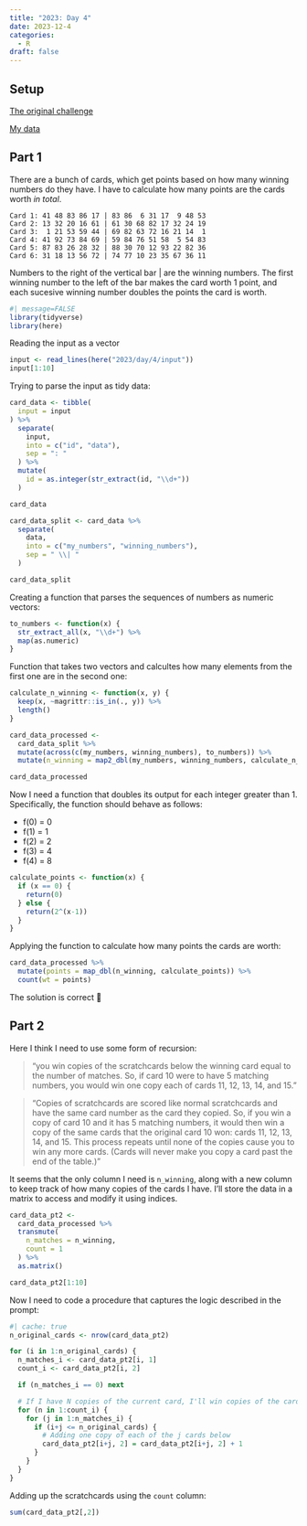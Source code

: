 ```yaml
---
title: "2023: Day 4"
date: 2023-12-4
categories:
  - R
draft: false
---
```


## Setup

[The original challenge](https://adventofcode.com/2023/day/4)

[My data](input){target="_blank"}

## Part 1

There are a bunch of cards, which get points based on how many winning numbers do they have.
I have to calculate how many points are the cards worth *in total*.

```
Card 1: 41 48 83 86 17 | 83 86  6 31 17  9 48 53
Card 2: 13 32 20 16 61 | 61 30 68 82 17 32 24 19
Card 3:  1 21 53 59 44 | 69 82 63 72 16 21 14  1
Card 4: 41 92 73 84 69 | 59 84 76 51 58  5 54 83
Card 5: 87 83 26 28 32 | 88 30 70 12 93 22 82 36
Card 6: 31 18 13 56 72 | 74 77 10 23 35 67 36 11
```

Numbers to the right of the vertical bar |  are the winning numbers.
The first winning number to the left of the bar makes the card worth 1 point, and each sucesive winning number doubles the points the card is worth.

```r
#| message=FALSE
library(tidyverse)
library(here)
```

Reading the input as a vector
```r
input <- read_lines(here("2023/day/4/input"))
input[1:10]
```

Trying to parse the input as tidy data:
```r
card_data <- tibble(
  input = input
) %>%
  separate(
    input,
    into = c("id", "data"),
    sep = ": "
  ) %>%
  mutate(
    id = as.integer(str_extract(id, "\\d+"))
  )

card_data
```

```r
card_data_split <- card_data %>%
  separate(
    data,
    into = c("my_numbers", "winning_numbers"),
    sep = " \\| "
  )

card_data_split
```

Creating a function that parses the sequences of numbers as numeric vectors:
```r
to_numbers <- function(x) {
  str_extract_all(x, "\\d+") %>%
  map(as.numeric)
}
```


Function that takes two vectors and calcultes how many elements from the first one are in the second one:
```r
calculate_n_winning <- function(x, y) {
  keep(x, ~magrittr::is_in(., y)) %>%
  length()
}
```


```r
card_data_processed <-
  card_data_split %>%
  mutate(across(c(my_numbers, winning_numbers), to_numbers)) %>%
  mutate(n_winning = map2_dbl(my_numbers, winning_numbers, calculate_n_winning))

card_data_processed
```

Now I need a function that doubles its output for each integer greater than 1. Specifically, the function should behave as follows:

- f(0) = 0
- f(1) = 1
- f(2) = 2
- f(3) = 4
- f(4) = 8

```r
calculate_points <- function(x) {
  if (x == 0) {
    return(0)
  } else {
    return(2^(x-1))
  }
}
```

Applying the function to calculate how many points the cards are worth:
```r
card_data_processed %>%
  mutate(points = map_dbl(n_winning, calculate_points)) %>%
  count(wt = points)
```

The solution is correct 🥳

## Part 2

Here I think I need to use some form of recursion:

> "you win copies of the scratchcards below the winning card equal to the number of matches. So, if card 10 were to have 5 matching numbers, you would win one copy each of cards 11, 12, 13, 14, and 15."

> "Copies of scratchcards are scored like normal scratchcards and have the same card number as the card they copied. So, if you win a copy of card 10 and it has 5 matching numbers, it would then win a copy of the same cards that the original card 10 won: cards 11, 12, 13, 14, and 15. This process repeats until none of the copies cause you to win any more cards. (Cards will never make you copy a card past the end of the table.)"

It seems that the only column I need is `n_winning`, along with a new column to keep track of how many copies of the cards I have. I'll store the data in a matrix to access and modify it using indices.

```r
card_data_pt2 <-
  card_data_processed %>%
  transmute(
    n_matches = n_winning,
    count = 1
  ) %>%
  as.matrix()

card_data_pt2[1:10]
```

Now I need to code a procedure that captures the logic described in the prompt:
```r
#| cache: true
n_original_cards <- nrow(card_data_pt2)

for (i in 1:n_original_cards) {
  n_matches_i <- card_data_pt2[i, 1]
  count_i <- card_data_pt2[i, 2]

  if (n_matches_i == 0) next

  # If I have N copies of the current card, I'll win copies of the cards below N times
  for (n in 1:count_i) {
    for (j in 1:n_matches_i) {
      if (i+j <= n_original_cards) {
        # Adding one copy of each of the j cards below
        card_data_pt2[i+j, 2] = card_data_pt2[i+j, 2] + 1
      }
    }
  } 
}
```

Adding up the scratchcards using the `count` column:
```r
sum(card_data_pt2[,2])
```